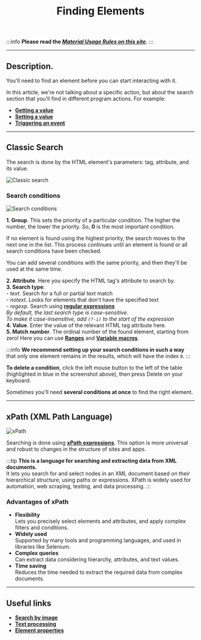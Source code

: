 ﻿---
sidebar_position: 7
title: Finding Elements
description: Find an element in the emulator/device window.
---
:::info **Please read the [*Material Usage Rules on this site*](../../Disclaimer).**
:::
_______________________________________________  
## Description.  
You'll need to find an element before you can start interacting with it.  

In this article, we're not talking about a specific action, but about the search section that you'll find in different program actions. For example:  
- [**Getting a value**](../../Android/ProLite/GetValue)  
- [**Setting a value**](../../Android/ProLite/SetValue)  
- [**Triggering an event**](../../Android/ProLite/RunEvent)  
_______________________________________________
## Classic Search  
The search is done by the HTML element's parameters: tag, attribute, and its value.  

![Classic search](./assets/ElementSearch/ElementSearch_pic1.png)  

### Search conditions  
![Search conditions](./assets/ElementSearch/ElementSearch_pic2.png)  

**1. Group**. This sets the priority of a particular condition. The higher the number, the lower the priority. So, **0** is the most important condition.  

If no element is found using the highest priority, the search moves to the next one in the list. This process continues until an element is found or all search conditions have been checked.  

You can add several conditions with the same priority, and then they'll be used at the same time.  

**2. Attribute**. Here you specify the HTML tag's attribute to search by.  
**3. Search type**:  
    - *text*. Search for a full or partial text match  
    - *notext*. Looks for elements that don't have the specified text  
    - *regexp*. Search using [**regular expressions**](../../Tools/RegEx_Tester)  
    *By default, the last search type is case-sensitive.  
    To make it case-insensitive, add `(?-i)` to the start of the expression*  
**4. Value**. Enter the value of the relevant HTML tag attribute here.  
**5. Match number**. The ordinal number of the found element, starting from zero! Here you can use [**Ranges**](./Value_Ranges) and [**Variable macros**](./Variables).  

:::info **We recommend setting up your search conditions in such a way**  
that only one element remains in the results, which will have the index `0`.
:::  

**To delete a condition**, click the left mouse button to the left of the table (highlighted in blue in the screenshot above), then press Delete on your keyboard.  

Sometimes you'll need **several conditions at once** to find the right element.  
_______________________________________________
## xPath (XML Path Language)  
![xPath](./assets/ElementSearch/ElementSearch_pic3.png)  

Searching is done using [**xPath expressions**](../../Tools/JSON_Tester). This option is more universal and robust to changes in the structure of sites and apps.  

:::tip **This is a language for searching and extracting data from XML documents.**  
It lets you search for and select nodes in an XML document based on their hierarchical structure, using paths or expressions. XPath is widely used for automation, web scraping, testing, and data processing.
:::  

### Advantages of xPath  
- **Flexibility**  
Lets you precisely select elements and attributes, and apply complex filters and conditions.  
- **Widely used**  
Supported by many tools and programming languages, and used in libraries like Selenium.  
- **Complex queries**  
Can extract data considering hierarchy, attributes, and text values.  
- **Time saving**  
Reduces the time needed to extract the required data from complex documents.  
_______________________________________________
## Useful links  
- [**Search by image**](./SearchByPic)  
- [**Text processing**](../../Data/Text)  
- [**Element properties**](../Interface/ElementProp)